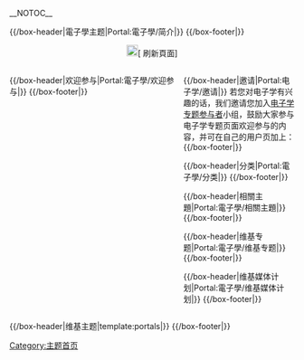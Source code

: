 {{NoteTA|G1=Electronics}}
<!-- 這個主題使用這個語法建立： subst:box portal skeleton| topic={{{topic}}}|  -->
__NOTOC__
<div align="center">
{{browsebar}}
</div>
{{Portal:電子學/Tabs}}
{{/box-header|電子學主题|Portal:電子學/简介|}}
{{Portal:電子學/简介}}
{{/box-footer|}}
{{Wikipedia:電子學專題/條目計數}}
<div style="text-align: center;">[[File:Fairytale_key_enter-2.png|20px]]<span class="plainlinks noarchive">[{{fullurl:Portal:電子學|action=purge}} 刷新頁面]<span></div>

<div style="float:left; width:60%;"> <!-- This width add to the the margin below to equal 100%-->
{{Random portal component|max=18|header=特色人物|footer=更多特色人物…|subpage=特色人物}}
{{Random portal component|max=18|header=特色条目|footer=更多特色条目…|subpage=特色条目}}
{{Random portal component|max=22|header=特色图片|footer=更多特色图片…|subpage=特色图片}}
{{Random portal component|max=7|header=特色設計|footer=更多特色設計…|subpage=特色設計}}
{{/box-header|欢迎参与|Portal:電子學/欢迎参与|}}
{{Portal:電子學/欢迎参与}}
{{/box-footer|}}

<!--
{{/box-header|你知道吗|Portal:電子學/你知道吗|}}
{{Portal:電子學/你知道吗}}
{{/box-footer|}}
-->

</div>

<div style="float:right; width:39%"> <!-- This margin should be right of the above -->
<!--
{{/box-header|電子學新闻|Portal:電子學/電子學新闻/{{CURRENTYEAR}}年{{CURRENTMONTHNAME}}|}}
{{Portal:電子學/電子學新闻}}
{{/box-footer|}}
//-->
{{Random portal component|max=13|header=特色產品|footer=更多特色產品…|subpage=特色產品}}

{{/box-header|邀请|Portal:电子学/邀请|}}
若您对电子学有兴趣的话，我们邀请您加入[[电子学专题参与者|电子学专题参与者]]小组，鼓励大家参与电子学专题页面欢迎参与的内容，并可在自己的用户页加上{{tl|User 电子学专题}}：<br />{{User 电子学专题}}
{{/box-footer|}}

{{/box-header|分类|Portal:電子學/分类|}}
{{Portal:電子學/分类}}
{{/box-footer|}}

{{/box-header|相關主題|Portal:電子學/相關主題|}}
{{Portal:電子學/相關主題}}
{{/box-footer|}}

{{/box-header|维基专题|Portal:電子學/维基专题|}}
{{Portal:電子學/维基专题}}
{{/box-footer|}}

{{/box-header|维基媒体计划|Portal:電子學/维基媒体计划|}}
{{Portal:電子學/维基媒体计划}}
{{/box-footer|}}

</div>

<div style="float:right; width:100%">
{{/box-header|维基主题|template:portals|}}
{{portals}}
{{/box-footer|}}

[[Category:主题首页|Category:主题首页]]